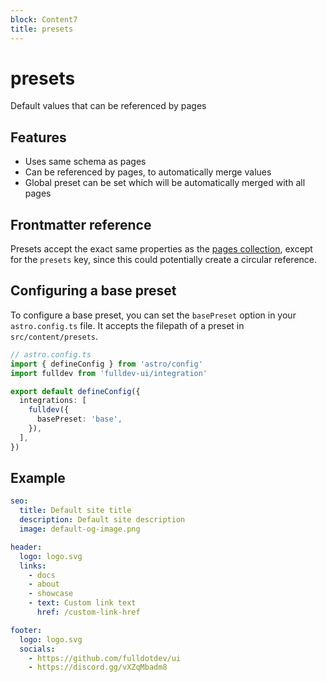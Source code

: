 ```yaml
---
block: Content7
title: presets
---
```


# presets

Default values that can be referenced by pages

## Features

- Uses same schema as pages
- Can be referenced by pages, to automatically merge values
- Global preset can be set which will be automatically merged with all pages

## Frontmatter reference

Presets accept the exact same properties as the [pages collection](/docs/collections/pages/), except for the `presets` key, since this could potentially create a circular reference.

## Configuring a base preset

To configure a base preset, you can set the `basePreset` option in your `astro.config.ts` file. It accepts the filepath of a preset in `src/content/presets`.

```ts
// astro.config.ts
import { defineConfig } from 'astro/config'
import fulldev from 'fulldev-ui/integration'

export default defineConfig({
  integrations: [
    fulldev({
      basePreset: 'base',
    }),
  ],
})
```

## Example

```yml
seo:
  title: Default site title
  description: Default site description
  image: default-og-image.png

header:
  logo: logo.svg
  links:
    - docs
    - about
    - showcase
    - text: Custom link text
      href: /custom-link-href

footer:
  logo: logo.svg
  socials:
    - https://github.com/fulldotdev/ui
    - https://discord.gg/vXZqMbadm8
```

